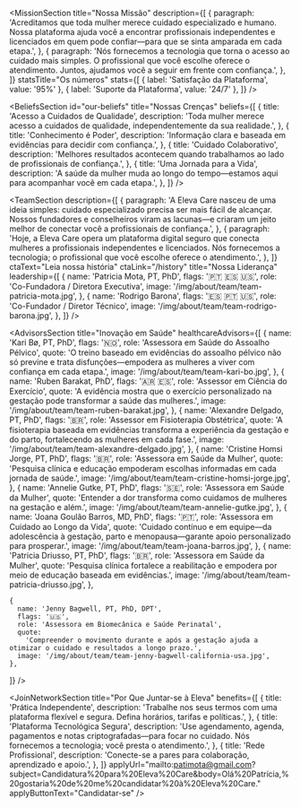 

<HeadlineSection
  id="transforming-women-healthcare"
  headingLevel="h1"
  title="Transformando a saúde da mulher com acolhimento e cuidado baseado em evidências"
  description="Estamos aqui para facilitar o acesso ao cuidado certo, no momento certo. A Eleva Care conecta você a profissionais licenciados por meio de uma plataforma segura e confiável."
/>

<MissionSection
  title="Nossa Missão"
  description={[
    {
      paragraph:
        'Acreditamos que toda mulher merece cuidado especializado e humano. Nossa plataforma ajuda você a encontrar profissionais independentes e licenciados em quem pode confiar—para que se sinta amparada em cada etapa.',
    },
    {
      paragraph:
        'Nós fornecemos a tecnologia que torna o acesso ao cuidado mais simples. O profissional que você escolhe oferece o atendimento. Juntos, ajudamos você a seguir em frente com confiança.',
    },
  ]}
  statsTitle="Os números"
  stats={[
    { label: 'Satisfação da Plataforma', value: '95%' },
    { label: 'Suporte da Plataforma', value: '24/7' },
  ]}
/>

<HeadlineSection
  id="our-vision"
  label="Nossa Visão"
  title="Aproximamos ciência e cuidado—para que o apoio seja pessoal"
  description="Trazemos a expertise certa até você—tornando o cuidado especializado mais acessível em todas as fases da vida."
/>

<BeliefsSection
  id="our-beliefs"
  title="Nossas Crenças"
  beliefs={[
    {
      title: 'Acesso a Cuidados de Qualidade',
      description:
        'Toda mulher merece acesso a cuidados de qualidade, independentemente da sua realidade.',
    },
    {
      title: 'Conhecimento é Poder',
      description: 'Informação clara e baseada em evidências para decidir com confiança.',
    },
    {
      title: 'Cuidado Colaborativo',
      description:
        'Melhores resultados acontecem quando trabalhamos ao lado de profissionais de confiança.',
    },
    {
      title: 'Uma Jornada para a Vida',
      description:
        'A saúde da mulher muda ao longo do tempo—estamos aqui para acompanhar você em cada etapa.',
    },
  ]}
/>

<HeadlineSection
  id="our-team"
  label="Conheça nossa equipe"
  title="Liderados por inovadores e especialistas com empatia"
  description="Nossa equipe reúne saúde da mulher, tecnologia e cuidado—para que você se sinta amparada, informada e cuidada."
/>

<TeamSection
  description={[
    {
      paragraph:
        'A Eleva Care nasceu de uma ideia simples: cuidado especializado precisa ser mais fácil de alcançar. Nossos fundadores e conselheiros viram as lacunas—e criaram um jeito melhor de conectar você a profissionais de confiança.',
    },
    {
      paragraph:
        'Hoje, a Eleva Care opera um plataforma digital seguro que conecta mulheres a profissionais independentes e licenciados. Nós fornecemos a tecnologia; o profissional que você escolhe oferece o atendimento.',
    },
  ]}
  ctaText="Leia nossa história"
  ctaLink="/history"
  title="Nossa Liderança"
  leadership={[
    {
      name: 'Patricia Mota, PT, PhD',
      flags: '🇵🇹 🇪🇸 🇺🇸',
      role: 'Co-Fundadora / Diretora Executiva',
      image: '/img/about/team/team-patricia-mota.jpg',
    },
    {
      name: 'Rodrigo Barona',
      flags: '🇪🇸 🇵🇹 🇺🇸',
      role: 'Co-Fundador / Diretor Técnico',
      image: '/img/about/team/team-rodrigo-barona.jpg',
    },
  ]}
/>

<HeadlineSection
  id="board-of-advisors"
  label="Orientados por especialistas da indústria"
  title="Conselho de Assessores"
  description="Nosso conselho reúne líderes em saúde da mulher, inovação e evidência clínica."
/>

<AdvisorsSection
  title="Inovação em Saúde"
  healthcareAdvisors={[
    {
      name: 'Kari Bø, PT, PhD',
      flags: '🇳🇴',
      role: 'Assessora em Saúde do Assoalho Pélvico',
      quote:
        'O treino baseado em evidências do assoalho pélvico não só previne e trata disfunções—empodera as mulheres a viver com confiança em cada etapa.',
      image: '/img/about/team/team-kari-bo.jpg',
    },
        {
      name: 'Ruben Barakat, PhD',
      flags: '🇦🇷 🇪🇸',
      role: 'Assessor em Ciência do Exercício',
      quote:
        'A evidência mostra que o exercício personalizado na gestação pode transformar a saúde das mulheres.',
      image: '/img/about/team/team-ruben-barakat.jpg',
    },
        {
      name: 'Alexandre Delgado, PT, PhD',
      flags: '🇧🇷',
      role: 'Assessor em Fisioterapia Obstétrica',
      quote:
        'A fisioterapia baseada em evidências transforma a experiência da gestação e do parto, fortalecendo as mulheres em cada fase.',
      image: '/img/about/team/team-alexandre-delgado.jpg',
    },
    {
      name: 'Cristine Homsi Jorge, PT, PhD',
      flags: '🇧🇷',
      role: 'Assessora em Saúde da Mulher',
      quote:
        'Pesquisa clínica e educação empoderam escolhas informadas em cada jornada de saúde.',
      image: '/img/about/team/team-cristine-homsi-jorge.jpg',
    },
 {
      name: 'Annelie Gutke, PT, PhD',
      flags: '🇸🇪',
      role: 'Assessora em Saúde da Mulher',
      quote:
        'Entender a dor transforma como cuidamos de mulheres na gestação e além.',
      image: '/img/about/team/team-annelie-gutke.jpg',
    },
       {
      name: 'Joana Goulão Barros, MD, PhD',
      flags: '🇵🇹',
      role: 'Assessora em Cuidado ao Longo da Vida',
      quote:
        'Cuidado contínuo e em equipe—da adolescência à gestação, parto e menopausa—garante apoio personalizado para prosperar.',
      image: '/img/about/team/team-joana-barros.jpg',
    },
    {
      name: 'Patricia Driusso, PT, PhD',
      flags: '🇧🇷',
      role: 'Assessora em Saúde da Mulher',
      quote:
        'Pesquisa clínica fortalece a reabilitação e empodera por meio de educação baseada em evidências.',
      image: '/img/about/team/team-patricia-driusso.jpg',
    },

    {
      name: 'Jenny Bagwell, PT, PhD, DPT',
      flags: '🇺🇸',
      role: 'Assessora em Biomecânica e Saúde Perinatal',
      quote:
        'Compreender o movimento durante e após a gestação ajuda a otimizar o cuidado e resultados a longo prazo.',
      image: '/img/about/team/team-jenny-bagwell-california-usa.jpg',
    },

]}
/>

<HeadlineSection
  id="join-our-network"
  label="Junte-se à nossa rede"
  title="Transforme a saúde da mulher conosco"
  description="Junte-se a uma comunidade dedicada a tornar o cuidado de qualidade mais acessível."
/>

<JoinNetworkSection
  title="Por Que Juntar-se à Eleva"
  benefits={[
    {
      title: 'Prática Independente',
      description:
        'Trabalhe nos seus termos com uma plataforma flexível e segura. Defina horários, tarifas e políticas.',
    },
    {
      title: 'Plataforma Tecnológica Segura',
      description:
        'Use agendamento, agenda, pagamentos e notas criptografadas—para focar no cuidado. Nós fornecemos a tecnologia; você presta o atendimento.',
    },
    {
      title: 'Rede Profissional',
      description: 'Conecte-se a pares para colaboração, aprendizado e apoio.',
    },
  ]}
  applyUrl="mailto:patimota@gmail.com?subject=Candidatura%20para%20Eleva%20Care&body=Olá%20Patrícia,%20gostaria%20de%20me%20candidatar%20à%20Eleva%20Care."
  applyButtonText="Candidatar-se"
/>
